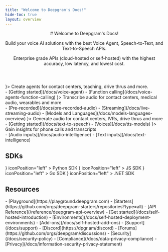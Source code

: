 ```yaml
---
title: "Welcome to Deepgram's Docs!"
hide-toc: true
layout: overview
---
```


<style>
{`
  .fern-page-heading {
    display: none;
  }

  #announcement + header {
    text-align: center;
    padding-top: 2rem;
  }
`}
</style>

<Markdown src="../snippets/announcement.mdx" />

<header>
  # Welcome to Deepgram's Docs!

  Build your voice AI solutions with the best Voice Agent, Speech-to-Text, and Text-to-Speech APIs.

  Enterprise grade APIs (cloud-hosted or self-hosted) with the highest accuracy, low latency, and lowest cost.
</header>

<CardGroup cols={1}>
  <Card title="Voice Agent" icon={<Icon icon="headset" color="var(--hl-meadow)" />}>
    Create agents for contact centers, teaching, drive thrus and more.
    <br />
    - [Getting started](/docs/voice-agent)
    - [Function calling](/docs/voice-agents-function-calling)
  </Card>
</CardGroup>

<CardGroup cols={3}>
  <Card title="Speech-to-Text" icon={<Icon icon="file" color="var(--hl-meadow)" />}>
    Transcribe audio for contact centers, medical audio, wearables and more
    <br />
    - [Pre-recorded](/docs/pre-recorded-audio)
    - [Streaming](/docs/live-streaming-audio)
    - [Models and Languages](/docs/models-languages-overview)
  </Card>
  <Card title="Text-to-Speech" icon={<Icon icon="megaphone" color="var(--hl-meadow)" />}>
    Generate audio for contact centers, IVRs, drive thrus and more
    <br />
    - [Getting started](/docs/text-to-speech)
    - [Voices](/docs/tts-models)
  </Card>
  <Card title="Intelligence" icon={<Icon icon="brain" color="var(--hl-meadow)" />}>
    Gain insights for phone calls and transcripts
    <br />
    - [Audio inputs](/docs/audio-intelligence)
    - [Text inputs](/docs/text-intelligence)
  </Card>
</CardGroup>

## SDKs

<CardGroup cols={4}>
  <Card
    href="https://github.com/deepgram/deepgram-python-sdk"
    icon={<img src="https://fern-image-hosting.s3.us-east-1.amazonaws.com/deepgram/python.svg" alt="Python" />}
    iconPosition="left"
  >
    Python SDK
  </Card>
  <Card
    href="https://github.com/deepgram/deepgram-javascript-sdk"
    icon={<img src="https://fern-image-hosting.s3.us-east-1.amazonaws.com/deepgram/js-yellow.svg" alt="JavaScript" />}
    iconPosition="left"
  >
    JS SDK
  </Card>
  <Card
    href="https://github.com/deepgram/deepgram-go-sdk"
    icon={<img src="https://fern-image-hosting.s3.us-east-1.amazonaws.com/deepgram/go.svg" alt="Go" />}
    iconPosition="left"
  >
    Go SDK
  </Card>
  <Card
    href="https://github.com/deepgram/deepgram-dotnet-sdk"
    icon={<img src="https://fern-image-hosting.s3.us-east-1.amazonaws.com/deepgram/net.svg" alt=".NET" />}
    iconPosition="left"
  >
    .NET SDK
  </Card>
</CardGroup>

## Resources

<CardGroup cols={4}>
  <Card
    title="Explore"
    icon="rocket"
  >
    - [Playground](https://playground.deepgram.com)
    - [Starters](https://github.com/orgs/deepgram-starters/repositories?type=all)
    - [API Reference](/reference/deepgram-api-overview)
  </Card>
  <Card
    title="Self-Hosted"
    icon="tools"
  >
    - [Get started](/docs/self-hosted-introduction)
    - [Environments](/docs/self-hosted-deployment-environments)
    - [Add-ons](/docs/self-hosted-add-ons)
  </Card>
  <Card
    title="Community"
    icon="users"
  >
    - [Support](/docs/support)
    - [Discord](https://dpgr.am/discord)
    - [Forums](https://github.com/orgs/deepgram/discussions)
  </Card>
  <Card
    title="Support"
    icon="question"
  >
    - [Security](/docs/security-policy)
    - [Compliance](/docs/data-privacy-compliance)
    - [Privacy](/docs/information-security-privacy-statement)
  </Card>
</CardGroup>